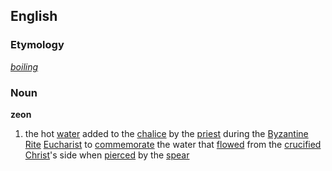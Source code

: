 ==English==
===Etymology===
{{Gr.}} ''[[boiling]]''
===Noun===
'''zeon'''
# the hot [[water]] added to the [[chalice]] by the [[priest]] during the [[Byzantine]] [[Rite]] [[Eucharist]] to [[commemorate]] the water that [[flowed]] from the [[crucified]] [[Christ]]'s side when [[pierce]]d by the [[spear]]
